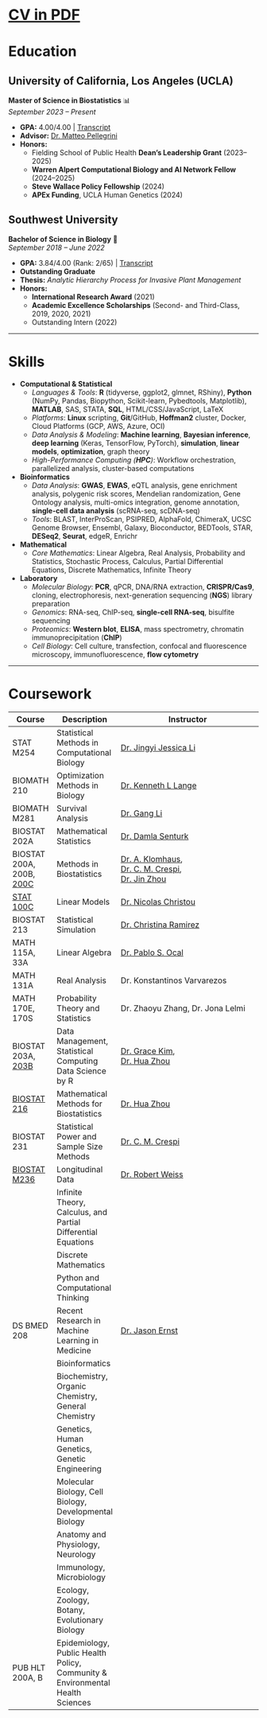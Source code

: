 <a href="assets/CV.pdf" style="font-size: 30px;">**CV in PDF**</a>

# Education

## **University of California, Los Angeles (UCLA)**  
**Master of Science in Biostatistics** 📊  
*September 2023 – Present*  

- **GPA:** 4.00/4.00 | [Transcript](assets/09.19_transcript.pdf)  
- **Advisor:** [Dr. Matteo Pellegrini](https://medschool.ucla.edu/people/matteo-pellegrini-phd)  
- **Honors:**  
  - Fielding School of Public Health **Dean's Leadership Grant** (2023–2025)  
  - **Warren Alpert Computational Biology and AI Network Fellow** (2024–2025)  
  - **Steve Wallace Policy Fellowship** (2024)  
  - **APEx Funding**, UCLA Human Genetics (2024)  


## **Southwest University**  
**Bachelor of Science in Biology** 🧬  
*September 2018 – June 2022*  

- **GPA:** 3.84/4.00 (Rank: 2/65) | [Transcript](assets/Jiachen_Ai_WES_report.pdf)  
- **Outstanding Graduate**  
- **Thesis:** *Analytic Hierarchy Process for Invasive Plant Management*  
- **Honors:**  
  - **International Research Award** (2021)  
  - **Academic Excellence Scholarships** (Second- and Third-Class, 2019, 2020, 2021)  
  - Outstanding Intern (2022)  

---


# Skills

- **Computational & Statistical**  
    - *Languages & Tools*: **R** (tidyverse, ggplot2, glmnet, RShiny), **Python** (NumPy, Pandas, Biopython, Scikit-learn, Pybedtools, Matplotlib), **MATLAB**, SAS, STATA, **SQL**, HTML/CSS/JavaScript, LaTeX  
    - *Platforms*: **Linux** scripting, **Git**/GitHub, **Hoffman2** cluster, Docker, Cloud Platforms (GCP, AWS, Azure, OCI)  
    - *Data Analysis & Modeling*: **Machine learning**, **Bayesian inference**, **deep learning** (Keras, TensorFlow, PyTorch), **simulation**, **linear models**, **optimization**, graph theory  
    - *High-Performance Computing (**HPC**)*: Workflow orchestration, parallelized analysis, cluster-based computations  

- **Bioinformatics**  
    - *Data Analysis*: **GWAS**, **EWAS**, eQTL analysis, gene enrichment analysis, polygenic risk scores, Mendelian randomization, Gene Ontology analysis, multi-omics integration, genome annotation, **single-cell data analysis** (scRNA-seq, scDNA-seq)  
    - *Tools*: BLAST, InterProScan, PSIPRED, AlphaFold, ChimeraX, UCSC Genome Browser, Ensembl, Galaxy, Bioconductor, BEDTools, STAR, **DESeq2**, **Seurat**, edgeR, Enrichr  

- **Mathematical**  
    - *Core Mathematics*: Linear Algebra, Real Analysis, Probability and Statistics, Stochastic Process, Calculus, Partial Differential Equations, Discrete Mathematics, Infinite Theory  

- **Laboratory**  
    - *Molecular Biology*: **PCR**, qPCR, DNA/RNA extraction, **CRISPR/Cas9**, cloning, electrophoresis, next-generation sequencing (**NGS**) library preparation  
    - *Genomics*: RNA-seq, ChIP-seq, **single-cell RNA-seq**, bisulfite sequencing  
    - *Proteomics*: **Western blot**, **ELISA**, mass spectrometry, chromatin immunoprecipitation (**ChIP**)  
    - *Cell Biology*: Cell culture, transfection, confocal and fluorescence microscopy, immunofluorescence, **flow cytometry**  

------------------------------------------------------------------------

# Coursework


| **Course**  | **Description**  | **Instructor**  |
|--------------------|---------------------------------------------|-----------------------------------------------------------------------------------------------------------------------------|
| STAT M254  | Statistical Methods in Computational Biology | [Dr. Jingyi Jessica Li](http://jsb.ucla.edu/about-jingyi-jessica-li/) |
| BIOMATH 210 | Optimization Methods in Biology | [Dr. Kenneth L Lange](https://bioscience.ucla.edu/people/kenneth-l-lange/) |
| BIOMATH M281 | Survival Analysis | [Dr. Gang Li](https://ph.ucla.edu/about/faculty-staff-directory/gang-li) |
| BIOSTAT 202A | Mathematical Statistics | [Dr. Damla Senturk](https://ph.ucla.edu/about/faculty-staff-directory/damla-senturk) |
| BIOSTAT 200A, 200B, [200C](https://ucla-biostat-200c.github.io/2023spring/schedule/schedule.html) | Methods in Biostatistics | [Dr. A. Klomhaus](https://profiles.ucla.edu/alexandra.klomhaus), <br> [Dr. C. M. Crespi](https://ph.ucla.edu/about/faculty-staff-directory/catherine-m-crespi), <br> [Dr. Jin Zhou](https://ph.ucla.edu/about/faculty-staff-directory/jin-zhou) |
| [STAT 100C](assets/100c_content.pdf) | Linear Models | [Dr. Nicolas Christou](http://www.stat.ucla.edu/~nchristo/) |
| BIOSTAT 213 | Statistical Simulation | [Dr. Christina Ramirez](https://ph.ucla.edu/about/faculty-staff-directory/christina-ramirez) |
| MATH 115A, 33A | Linear Algebra | [Dr. Pablo S. Ocal](https://pabloocal.github.io/index.html) |
| MATH 131A | Real Analysis | Dr. Konstantinos Varvarezos |
| MATH 170E, 170S | Probability Theory and Statistics | Dr. Zhaoyu Zhang, Dr. Jona Lelmi |
| BIOSTAT 203A, [203B](https://ucla-biostat-203b.github.io/2024winter/schedule/schedule-lec1.html) | Data Management, Statistical Computing <br> Data Science by R | [Dr. Grace Kim](https://bioscience.ucla.edu/people/hyun-grace-kim/), <br> [Dr. Hua Zhou](https://ph.ucla.edu/about/faculty-staff-directory/hua-zhou) |
| [BIOSTAT 216](https://ucla-biostat-216.github.io/2024fall/schedule/schedule.html) | Mathematical Methods for Biostatistics | [Dr. Hua Zhou](https://ph.ucla.edu/about/faculty-staff-directory/hua-zhou) |
| BIOSTAT 231 | Statistical Power and Sample Size Methods | [Dr. C. M. Crespi](https://ph.ucla.edu/about/faculty-staff-directory/catherine-m-crespi) |
| [BIOSTAT M236](https://robweiss.faculty.biostat.ucla.edu/biostat236) | Longitudinal Data | [Dr. Robert Weiss](https://ph.ucla.edu/about/faculty-staff-directory/robert-erin-weiss) |
| | Infinite Theory, Calculus, and Partial Differential Equations |  |
| | Discrete Mathematics |  |
| | Python and Computational Thinking |  |
| DS BMED 208 | Recent Research in Machine Learning in Medicine | [Dr. Jason Ernst](https://ernstlab.biolchem.ucla.edu/people/jason-ernst/) |
| | Bioinformatics |  |
| | Biochemistry, Organic Chemistry, General Chemistry |  |
| | Genetics, Human Genetics, Genetic Engineering |  |
| | Molecular Biology, Cell Biology, Developmental Biology |  |
| | Anatomy and Physiology, Neurology |  |
| | Immunology, Microbiology |  |
| | Ecology, Zoology, Botany, Evolutionary Biology |  |
| PUB HLT 200A, B | Epidemiology, Public Health Policy, Community & Environmental Health Sciences |  |


